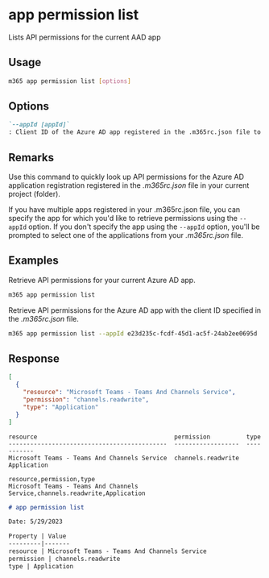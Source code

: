
# app permission list

Lists API permissions for the current AAD app

## Usage

```sh
m365 app permission list [options]
```

## Options

```md definition-list
`--appId [appId]`
: Client ID of the Azure AD app registered in the .m365rc.json file to retrieve API permissions for.
```

<Global />

## Remarks

Use this command to quickly look up API permissions for the Azure AD application registration registered in the _.m365rc.json_ file in your current project (folder).

If you have multiple apps registered in your .m365rc.json file, you can specify the app for which you'd like to retrieve permissions using the `--appId` option. If you don't specify the app using the `--appId` option, you'll be prompted to select one of the applications from your _.m365rc.json_ file.

## Examples

Retrieve API permissions for your current Azure AD app.

```sh
m365 app permission list
```

Retrieve API permissions for the Azure AD app with the client ID specified in the _.m365rc.json_ file.

```sh
m365 app permission list --appId e23d235c-fcdf-45d1-ac5f-24ab2ee0695d
```

## Response

<Tabs>
  <TabItem value="JSON">

  ```json
  [
    {
      "resource": "Microsoft Teams - Teams And Channels Service",
      "permission": "channels.readwrite",
      "type": "Application"
    }
  ]
  ```

  </TabItem>
  <TabItem value="Text">

  ```text
  resource                                      permission          type
  --------------------------------------------  ------------------  -----------
  Microsoft Teams - Teams And Channels Service  channels.readwrite  Application
  ```

  </TabItem>
  <TabItem value="CSV">

  ```csv
  resource,permission,type
  Microsoft Teams - Teams And Channels Service,channels.readwrite,Application
  ```

  </TabItem>
  <TabItem value="Markdown">

  ```md
  # app permission list

  Date: 5/29/2023

  Property | Value
  ---------|-------
  resource | Microsoft Teams - Teams And Channels Service
  permission | channels.readwrite
  type | Application
  ```

  </TabItem>
</Tabs>

